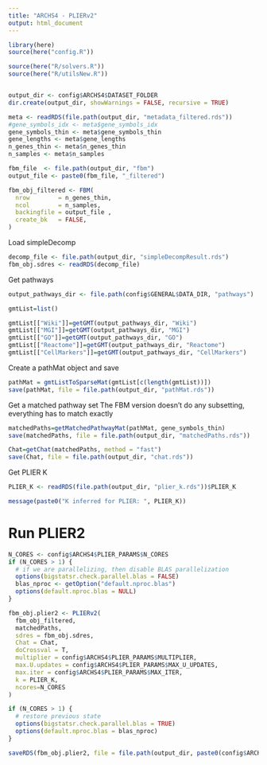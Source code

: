 ```yaml
---
title: "ARCHS4 - PLIERv2"
output: html_document
---
```


```r
library(here)
source(here("config.R"))
```

```r
source(here("R/solvers.R"))
source(here("R/utilsNew.R"))
```

```r

```

```r
output_dir <- config$ARCHS4$DATASET_FOLDER
dir.create(output_dir, showWarnings = FALSE, recursive = TRUE)
```

```r
meta <- readRDS(file.path(output_dir, "metadata_filtered.rds"))
#gene_symbols_idx <- meta$gene_symbols_idx
gene_symbols_thin <- meta$gene_symbols_thin
gene_lengths <- meta$gene_lengths
n_genes_thin <- meta$n_genes_thin
n_samples <- meta$n_samples
```


```r
fbm_file  <- file.path(output_dir, "fbm")
output_file <- paste0(fbm_file, "_filtered")

fbm_obj_filtered <- FBM(
  nrow        = n_genes_thin,
  ncol        = n_samples,
  backingfile = output_file ,
  create_bk   = FALSE,
)
```

Load simpleDecomp

```r
decomp_file <- file.path(output_dir, "simpleDecompResult.rds")
fbm_obj.sdres <- readRDS(decomp_file)
```

Get pathways

```r
output_pathways_dir <- file.path(config$GENERAL$DATA_DIR, "pathways")

gmtList=list()

gmtList[["Wiki"]]=getGMT(output_pathways_dir, "Wiki")
gmtList[["MGI"]]=getGMT(output_pathways_dir, "MGI")
gmtList[["GO"]]=getGMT(output_pathways_dir, "GO")
gmtList[["Reactome"]]=getGMT(output_pathways_dir, "Reactome")
gmtList[["CellMarkers"]]=getGMT(output_pathways_dir, "CellMarkers")
```

Create a pathMat object and save
```r
pathMat = gmtListToSparseMat(gmtList[c(length(gmtList))])
save(pathMat, file = file.path(output_dir, "pathMat.rds"))
```

Get a matched pathway set
The FBM version doesn't do any subsetting, everything has to match exactly

```r
matchedPaths=getMatchedPathwayMat(pathMat, gene_symbols_thin)
save(matchedPaths, file = file.path(output_dir, "matchedPaths.rds"))

Chat=getChat(matchedPaths, method = "fast")
save(Chat, file = file.path(output_dir, "chat.rds"))
```

Get PLIER K

```r
PLIER_K <- readRDS(file.path(output_dir, "plier_k.rds"))$PLIER_K

message(paste0("K inferred for PLIER: ", PLIER_K))
```

# Run PLIER2

```r
N_CORES <- config$ARCHS4$PLIER_PARAMS$N_CORES
if (N_CORES > 1) {
  # if we are parallelizing, then disable BLAS parallelization
  options(bigstatsr.check.parallel.blas = FALSE)
  blas_nproc <- getOption("default.nproc.blas")
  options(default.nproc.blas = NULL)
}

fbm_obj.plier2 <- PLIERv2(
  fbm_obj_filtered,
  matchedPaths,
  sdres = fbm_obj.sdres,
  Chat = Chat,
  doCrossval = T,
  multiplier = config$ARCHS4$PLIER_PARAMS$MULTIPLIER,
  max.U.updates = config$ARCHS4$PLIER_PARAMS$MAX_U_UPDATES,
  max.iter = config$ARCHS4$PLIER_PARAMS$MAX_ITER,
  k = PLIER_K,
  ncores=N_CORES
)

if (N_CORES > 1) {
  # restore previous state
  options(bigstatsr.check.parallel.blas = TRUE)
  options(default.nproc.blas = blas_nproc)
}

saveRDS(fbm_obj.plier2, file = file.path(output_dir, paste0(config$ARCHS4$DATASET_NAME, "_PLIER2.rds")))
```

